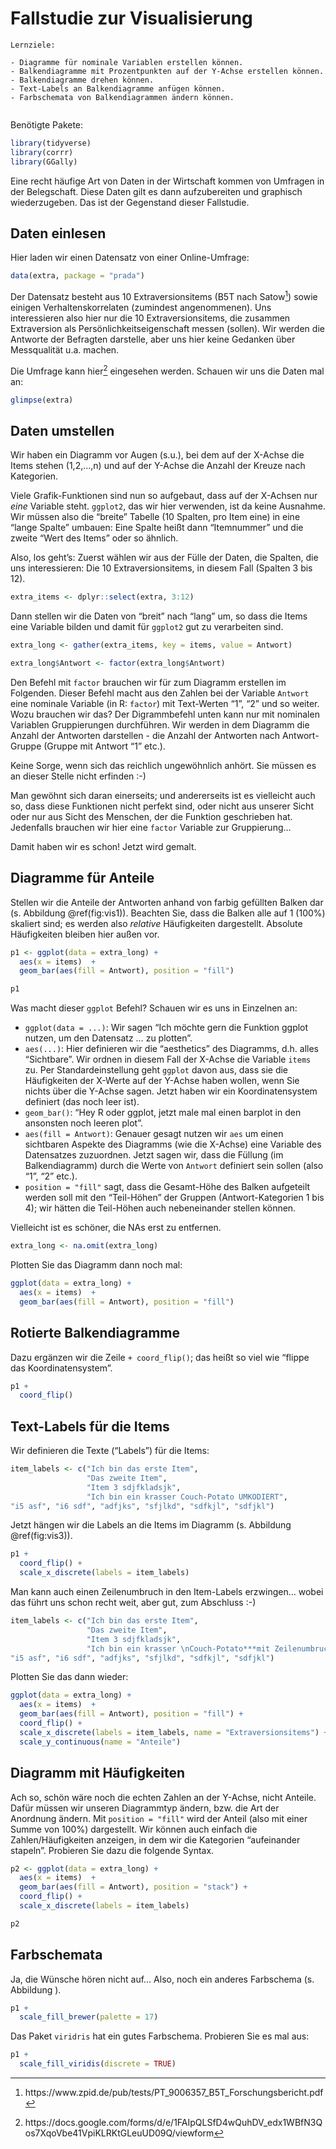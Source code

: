         



# Fallstudie zur Visualisierung


```block2
Lernziele:

- Diagramme für nominale Variablen erstellen können.
- Balkendiagramme mit Prozentpunkten auf der Y-Achse erstellen können.
- Balkendiagramme drehen können.
- Text-Labels an Balkendiagramme anfügen können.
- Farbschemata von Balkendiagrammen ändern können.


```


Benötigte Pakete:
```r
library(tidyverse)
library(corrr)
library(GGally)

```



Eine recht häufige Art von Daten in der Wirtschaft kommen von Umfragen in der Belegschaft. Diese Daten gilt es dann aufzubereiten und graphisch wiederzugeben. Das ist der Gegenstand dieser Fallstudie.


## Daten einlesen
Hier laden wir einen Datensatz von einer Online-Umfrage:

```r
data(extra, package = "prada")
```


Der Datensatz besteht aus 10 Extraversionsitems (B5T nach Satow^[https://www.zpid.de/pub/tests/PT_9006357_B5T_Forschungsbericht.pdf]) sowie einigen Verhaltenskorrelaten (zumindest angenommenen). Uns interessieren also hier nur die 10 Extraversionsitems, die zusammen Extraversion als Persönlichkeitseigenschaft messen (sollen). Wir werden die Antworte der Befragten darstelle, aber uns hier keine Gedanken über Messqualität u.a. machen.


Die Umfrage kann hier^[https://docs.google.com/forms/d/e/1FAIpQLSfD4wQuhDV_edx1WBfN3Qos7XqoVbe41VpiKLRKtGLeuUD09Q/viewform] eingesehen werden. Schauen wir uns die Daten mal an:
```r
glimpse(extra)
```




## Daten umstellen
Wir haben ein Diagramm vor Augen (s.u.), bei dem auf der X-Achse die Items stehen (1,2,...,n) und auf der Y-Achse die Anzahl der Kreuze nach Kategorien.

Viele Grafik-Funktionen sind nun so aufgebaut, dass auf der X-Achsen nur *eine* Variable steht. `ggplot2`, das wir hier verwenden, ist da keine Ausnahme. Wir müssen also die "breite" Tabelle (10 Spalten, pro Item eine) in eine "lange Spalte" umbauen: Eine Spalte heißt dann "Itemnummer" und die zweite "Wert des Items" oder so ähnlich.


Also, los geht's: Zuerst wählen wir aus der Fülle der Daten, die Spalten, die uns interessieren: Die 10 Extraversionsitems, in diesem Fall (Spalten 3 bis 12).

```r
extra_items <- dplyr::select(extra, 3:12)
```

Dann stellen wir die Daten von "breit" nach "lang" um, so dass die Items eine Variable bilden und damit für `ggplot2` gut zu verarbeiten sind.

```r
extra_long <- gather(extra_items, key = items, value = Antwort)

extra_long$Antwort <- factor(extra_long$Antwort)
```

Den Befehl mit `factor` brauchen wir für zum Diagramm erstellen im Folgenden. Dieser Befehl macht aus den Zahlen bei der Variable `Antwort` eine nominale Variable (in R: `factor`) mit Text-Werten "1", "2" und so weiter. Wozu brauchen wir das? Der Digrammbefehl unten kann nur mit nominalen Variablen Gruppierungen durchführen. Wir werden in dem Diagramm die Anzahl der Antworten darstellen - die Anzahl der Antworten nach Antwort-Gruppe (Gruppe mit Antwort "1" etc.).

Keine Sorge, wenn sich das reichlich ungewöhnlich anhört. Sie müssen es an dieser Stelle nicht erfinden :-)

Man gewöhnt sich daran einerseits; und andererseits ist es vielleicht auch so, dass diese Funktionen nicht perfekt sind, oder nicht aus unserer Sicht oder nur aus Sicht des Menschen, der die Funktion geschrieben hat. Jedenfalls brauchen wir hier eine `factor` Variable zur Gruppierung...


Damit haben wir es schon! Jetzt wird gemalt.

## Diagramme für Anteile

Stellen wir die Anteile der Antworten anhand von farbig gefüllten Balken dar (s. Abbildung \@ref(fig:vis1)). Beachten Sie, dass die Balken alle auf 1 (100%) skaliert sind; es werden also *relative* Häufigkeiten dargestellt. Absolute Häufigkeiten bleiben hier außen vor.

```r
p1 <- ggplot(data = extra_long) +
  aes(x = items)  +
  geom_bar(aes(fill = Antwort), position = "fill") 

p1
```

Was macht dieser `ggplot` Befehl? Schauen wir es uns in Einzelnen an:

- `ggplot(data = ...)`: Wir sagen "Ich möchte gern die Funktion ggplot nutzen, um den Datensatz ... zu plotten". 
- `aes(...)`: Hier definieren wir die "aesthetics" des Diagramms, d.h. alles "Sichtbare". Wir ordnen in diesem Fall der X-Achse die Variable `items` zu. Per Standardeinstellung geht `ggplot` davon aus, dass sie die Häufigkeiten der X-Werte auf der Y-Achse haben wollen, wenn Sie nichts über die Y-Achse sagen. Jetzt haben wir ein Koordinatensystem definiert (das noch leer ist).
- `geom_bar()`: "Hey R oder ggplot, jetzt male mal einen barplot in den ansonsten noch leeren plot".
- `aes(fill = Antwort)`: Genauer gesagt nutzen wir `aes` um einen sichtbaren Aspekte des Diagramms (wie die X-Achse) eine Variable des Datensatzes zuzuordnen. Jetzt sagen wir, dass die Füllung (im Balkendiagramm) durch die Werte von `Antwort` definiert sein sollen (also "1", "2" etc.).
- `position = "fill"` sagt, dass die Gesamt-Höhe des Balken aufgeteilt werden soll mit den "Teil-Höhen" der Gruppen (Antwort-Kategorien 1 bis 4); wir hätten die Teil-Höhen auch nebeneinander stellen können.

Vielleicht ist es schöner, die NAs erst zu entfernen.

```r
extra_long <- na.omit(extra_long)
```

Plotten Sie das Diagramm dann noch mal:


```r
ggplot(data = extra_long) +
  aes(x = items)  +
  geom_bar(aes(fill = Antwort), position = "fill") 
```



## Rotierte Balkendiagramme

Dazu ergänzen wir die Zeile `+ coord_flip()`; das heißt so viel wie "flippe das Koordinatensystem".

```r
p1 +
  coord_flip()
```


## Text-Labels für die Items

Wir definieren die Texte ("Labels") für die Items:
```r
item_labels <- c("Ich bin das erste Item",
                 "Das zweite Item",
                 "Item 3 sdjfkladsjk",
                 "Ich bin ein krasser Couch-Potato UMKODIERT",
"i5 asf", "i6 sdf", "adfjks", "sfjlkd", "sdfkjl", "sdfjkl")
```

Jetzt hängen wir die Labels an die Items im Diagramm (s. Abbildung \@ref(fig:vis3)).

```r
p1 +
  coord_flip() +
  scale_x_discrete(labels = item_labels)
```


Man kann auch einen Zeilenumbruch in den Item-Labels erzwingen... wobei das führt uns schon recht weit, aber gut, zum Abschluss :-)

```r
item_labels <- c("Ich bin das erste Item",
                 "Das zweite Item",
                 "Item 3 sdjfkladsjk",
                 "Ich bin ein krasser \nCouch-Potato***mit Zeilenumbruch***",
"i5 asf", "i6 sdf", "adfjks", "sfjlkd", "sdfkjl", "sdfjkl")
```


Plotten Sie das dann wieder: 


```r
ggplot(data = extra_long) +
  aes(x = items)  +
  geom_bar(aes(fill = Antwort), position = "fill") +
  coord_flip() +
  scale_x_discrete(labels = item_labels, name = "Extraversionsitems") +
  scale_y_continuous(name = "Anteile")
```


## Diagramm mit Häufigkeiten
Ach so, schön wäre noch die echten Zahlen an der Y-Achse, nicht Anteile. Dafür müssen wir unseren Diagrammtyp ändern, bzw. die Art der Anordnung ändern. Mit `position = "fill"` wird der Anteil (also mit einer Summe von 100%) dargestellt. Wir können auch einfach die Zahlen/Häufigkeiten anzeigen, in dem wir die Kategorien "aufeinander stapeln". Probieren Sie dazu die folgende Syntax.


```r
p2 <- ggplot(data = extra_long) +
  aes(x = items)  +
  geom_bar(aes(fill = Antwort), position = "stack") +
  coord_flip() +
  scale_x_discrete(labels = item_labels) 

p2
```

## Farbschemata
Ja, die Wünsche hören nicht auf... Also, noch ein anderes Farbschema (s. Abbildung \ref{fig:vis6}).

```r
p1 +
  scale_fill_brewer(palette = 17)
```

Das Paket `viridris` hat ein gutes Farbschema. Probieren Sie es mal aus:

```r
p1 +
  scale_fill_viridis(discrete = TRUE)
```

